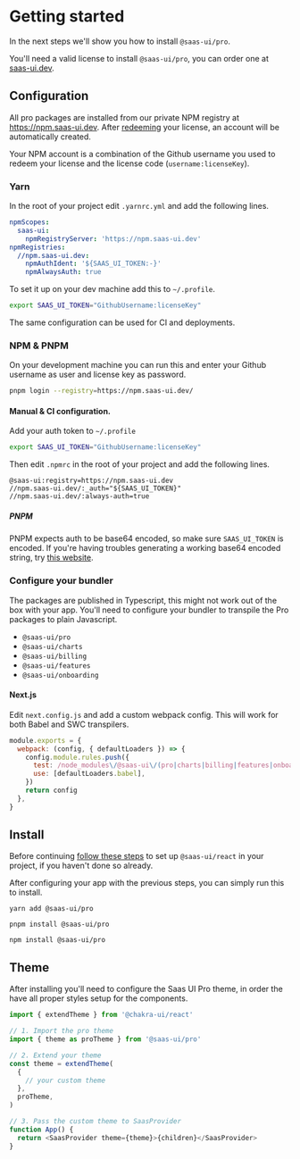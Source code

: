 
<Meta title="Docs/Getting started" />

# Getting started

In the next steps we'll show you how to install `@saas-ui/pro`.

You'll need a valid license to install `@saas-ui/pro`, you can order one at [saas-ui.dev](https://saas-ui.dev/#pricing).

## Configuration

All pro packages are installed from our private NPM registry at https://npm.saas-ui.dev.
After [redeeming](https://saas-ui.dev/redeem) your license, an account will be automatically created.

Your NPM account is a combination of the Github username you used to redeem your license and the license code (`username:licenseKey`).

### Yarn

In the root of your project edit `.yarnrc.yml` and add the following lines.

```yml
npmScopes:
  saas-ui:
    npmRegistryServer: 'https://npm.saas-ui.dev'
npmRegistries:
  //npm.saas-ui.dev:
    npmAuthIdent: '${SAAS_UI_TOKEN:-}'
    npmAlwaysAuth: true
```

To set it up on your dev machine add this to `~/.profile`.

```bash
export SAAS_UI_TOKEN="GithubUsername:licenseKey"
```

The same configuration can be used for CI and deployments.

### NPM & PNPM

On your development machine you can run this and enter your Github username as user and license key as password.

```bash
pnpm login --registry=https://npm.saas-ui.dev/
```

#### Manual & CI configuration.

Add your auth token to `~/.profile`

```bash
export SAAS_UI_TOKEN="GithubUsername:licenseKey"
```

Then edit `.npmrc` in the root of your project and add the following lines.

```
@saas-ui:registry=https://npm.saas-ui.dev
//npm.saas-ui.dev/:_auth="${SAAS_UI_TOKEN}"
//npm.saas-ui.dev/:always-auth=true
```

##### PNPM

PNPM expects auth to be base64 encoded, so make sure `SAAS_UI_TOKEN` is encoded.
If you're having troubles generating a working base64 encoded string, try [this website](https://www.base64encode.org/).

### Configure your bundler

The packages are published in Typescript, this might not work out of the box with your app.
You'll need to configure your bundler to transpile the Pro packages to plain Javascript.

- `@saas-ui/pro`
- `@saas-ui/charts`
- `@saas-ui/billing`
- `@saas-ui/features`
- `@saas-ui/onboarding`

#### Next.js

Edit `next.config.js` and add a custom webpack config.
This will work for both Babel and SWC transpilers.

```js
module.exports = {
  webpack: (config, { defaultLoaders }) => {
    config.module.rules.push({
      test: /node_modules\/@saas-ui\/(pro|charts|billing|features|onboarding)\/.*\.tsx?/,
      use: [defaultLoaders.babel],
    })
    return config
  },
}
```

## Install

Before continuing [follow these steps](https://www.saas-ui.dev/docs/getting-started) to set up `@saas-ui/react` in your project, if you haven't done so already.

After configuring your app with the previous steps, you can simply run this to install.

```
yarn add @saas-ui/pro
```

```
pnpm install @saas-ui/pro
```

```
npm install @saas-ui/pro
```

## Theme

After installing you'll need to configure the Saas UI Pro theme, in order the have all proper styles setup for the components.

```ts
import { extendTheme } from '@chakra-ui/react'

// 1. Import the pro theme
import { theme as proTheme } from '@saas-ui/pro'

// 2. Extend your theme
const theme = extendTheme(
  {
    // your custom theme
  },
  proTheme,
)

// 3. Pass the custom theme to SaasProvider
function App() {
  return <SaasProvider theme={theme}>{children}</SaasProvider>
}
```
